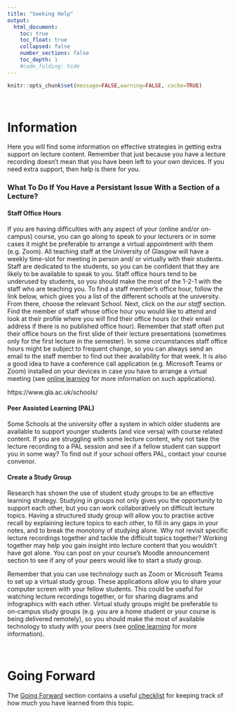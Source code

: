 ```yaml
---
title: "Seeking Help"
output:
  html_document:
    toc: true
    toc_float: true
    collapsed: false
    number_sections: false
    toc_depth: 1
    #code_folding: hide
---
```


```r
knitr::opts_chunk$set(message=FALSE,warning=FALSE, cache=TRUE)
```

<br>

# Information

Here you will find some information on effective strategies in getting extra support on lecture content. Remember that just because you have a lecture recording doesn't mean that you have been left to your own devices. If you need extra support, then help is there for you.

### What To Do If You Have a Persistant Issue With a Section of a Lecture?

#### Staff Office Hours

If you are having difficulties with any aspect of your (online and/or on-campus) course, you can go along to speak to your lecturers or in some cases it might be preferable to arrange a virtual appointment with them (e.g. Zoom). All teaching staff at the University of Glasgow will have a weekly time-slot for meeting in person and/ or virtually with their students. Staff are dedicated to the students, so you can be confident that they are likely to be available to speak to you. Staff office hours tend to be underused by students, so you should make the most of the 1-2-1 with the staff who are teaching you. To find a staff member’s office hour, follow the link below, which gives you a list of the different schools at the university. From there, choose the relevant School. Next, click on the *our staff* section. Find the member of staff whose office hour you would like to attend and look at their profile where you will find their office hours (or their email address if there is no published office hour). Remember that staff often put their office hours on the first slide of their lecture presentations (sometimes only for the first lecture in the semester). In some circumstances staff office hours might be subject to frequent change, so you can always send an email to the staff member to find out their availability for that week. It is also a good idea to have a conference call application (e.g. Microsoft Teams or Zoom) installed on your devices in case you have to arrange a virtual meeting (see [online learning](https://grahamreidpsychology.github.io/MakingtheMostofLectures/Online_Learning.html#useful_resources) for more information on such applications). 

https://www.gla.ac.uk/schools/

#### Peer Assisted Learning (PAL)

Some Schools at the university offer a system in which older students are available to support younger students (and vice versa) with course related content. If you are struggling with some lecture content, why not take the lecture recording to a PAL session and see if a fellow student can support you in some way? To find out if your school offers PAL, contact your course convenor.

#### Create a Study Group

Research has shown the use of student study groups to be an effective learning strategy. Studying in groups not only gives you the opportunity to support each other, but you can work collaboratively on difficult lecture topics. Having a structured study group will allow you to practise active recall by explaining lecture topics to each other, to fill in any gaps in your notes, and to break the monotony of studying alone. Why not revisit specific lecture recordings together and tackle the difficult topics together? Working together may help you gain insight into lecture content that you wouldn't have got alone. You can post on your course's Moodle announcement section to see if any of your peers would like to start a study group. 

Remember that you can use technology such as Zoom or Microsoft Teams to set up a virtual study group. These applications allow you to share your computer screen with your fellow students. This could be useful for watching lecture recordings together, or for sharing diagrams and infographics with each other. Virtual study groups might be preferable to on-campus study groups (e.g. you are a home student or your course is being delivered remotely), so you should make the most of available technology to study with your peers (see [online learning](https://grahamreidpsychology.github.io/MakingtheMostofLectures/Online_Learning.html#useful_resources) for more information).

<br>

# Going Forward

The [Going Forward](https://grahamreidpsychology.github.io/MakingtheMostofLectures/Going_Forward.html) section contains a useful [checklist](downloads/checklist.docx) for keeping track of how much you have learned from this topic.